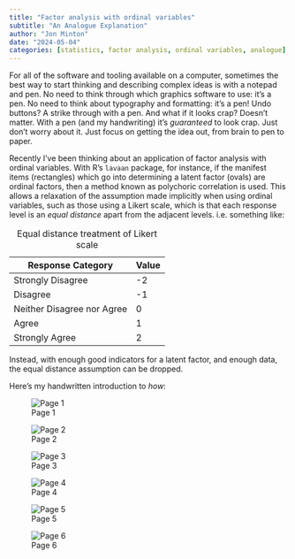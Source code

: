 ```yaml
---
title: "Factor analysis with ordinal variables"
subtitle: "An Analogue Explanation"
author: "Jon Minton"
date: "2024-05-04"
categories: [statistics, factor analysis, ordinal variables, analogue]
---
```


For all of the software and tooling available on a computer, sometimes the best way to start thinking and describing complex ideas is with a notepad and pen. No need to think through which graphics software to use: it's a pen. No need to think about typography and formatting: it's a pen! Undo buttons? A strike through with a pen. And what if it looks crap? Doesn't matter. With a pen (and my handwriting) it's *guaranteed* to look crap. Just don't worry about it. Just focus on getting the idea out, from brain to pen to paper.

Recently I've been thinking about an application of factor analysis with ordinal variables. With R's `lavaan` package, for instance, if the manifest items (rectangles) which go into determining a latent factor (ovals) are ordinal factors, then a method known as polychoric correlation is used. This allows a relaxation of the assumption made implicitly when using ordinal variables, such as those using a Likert scale, which is that each response level is an *equal distance* apart from the adjacent levels. i.e. something like:

| Response Category          | Value |
|----------------------------|-------|
| Strongly Disagree          | -2    |
| Disagree                   | -1    |
| Neither Disagree nor Agree | 0     |
| Agree                      | 1     |
| Strongly Agree             | 2     |

: Equal distance treatment of Likert scale

Instead, with enough good indicators for a latent factor, and enough data, the equal distance assumption can be dropped.

Here's my handwritten introduction to *how*:

![Page 1](p_01.jpeg)

![Page 2](p_02.jpeg)

![Page 3](p_03.jpeg)

![Page 4](p_04.jpeg)

![Page 5](p_05.jpeg)

![Page 6](p_06.jpeg)